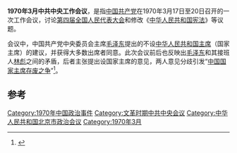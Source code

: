 '''1970年3月中共中央工作会议'''，是指[[中国共产党|中国共产党]]在1970年3月17日至20日召开的一次工作会议，讨论[[第四届全国人民代表大会|第四届全国人民代表大会]]和修改《[[中华人民共和国宪法|中华人民共和国宪法]]》等议题。

会议中，中国共产党中央委员会主席[[毛泽东|毛泽东]]提出的不设[[中华人民共和国主席|中华人民共和国主席]]（国家主席）的建议，并获得大多数出席者同意。此次会议前后也反映出[[毛泽东|毛泽东]]和其接班人[[林彪|林彪]]之间的矛盾，后者主张提出设国家主席的意见，两人意见分歧引发“[[中国国家主席存废之争|中国国家主席存废之争]]”<ref>{{cite news|title=1970年3月17日 中共中央召开工作会议|url=http://cpc.people.com.cn/GB/64162/64165/77585/78757/5444394.html|accessdate=2015-02-12|newspaper=人民网|archive-date=2016-03-04|archive-url=https://web.archive.org/web/20160304080538/http://cpc.people.com.cn/GB/64162/64165/77585/78757/5444394.html|dead-url=no}}</ref>。

==参考==
{{reflist}}
{{中国政治小作品}}
{{文革编年史}}

[[Category:1970年中国政治事件|Category:1970年中国政治事件]]
[[Category:文革时期中共中央会议|Category:文革时期中共中央会议]]
[[Category:中华人民共和国北京市政治会议|Category:中华人民共和国北京市政治会议]]
[[Category:1970年3月|Category:1970年3月]]